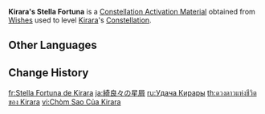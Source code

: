 {{Item Infobox
|id           = 001161
|image        = Item Stella Fortuna (4 Star).png
|type         = Constellation Activation Materials
|group        = Stella Fortuna
|quality      = 4
|description  = [[Kirara]]'s Constellation Activation Material
|source1      = [[Wishes]]
}}
'''Kirara's Stella Fortuna''' is a [[Constellation Activation Material]] obtained from [[Wishes]] used to level [[Kirara]]'s [[Constellation]].

==Other Languages==
{{Other Languages|default_hidden=1
|en      = Kirara's Stella Fortuna
|zhs     = 绮良良的命星
|zhs_rm  = Qǐliángliáng de Mìngxīng
|zht     = 綺良良的命星
|zht_rm  = Qǐliángliáng de Mìngxīng
|ja      = 綺良々の星屑
|ja_rm   = Kirara no Hoshikuzu
|ko      = 키라라<->의 운명<->의 별
|es      = Stella Fortuna de Kirara
|fr      = Stella Fortuna de Kirara
|ru      = Удача Кирары
|th      = ดวงดาวแห่งชีวิตของ Kirara
|th_rm   = Duangdao haeng Chiwit khong Kirara
|vi      = Chòm Sao Của Kirara
|de      = Stella Fortuna von Kirara
|id      = Kirara's Stella Fortuna
|pt      = Stella Fortuna de Kirara
|tr      = Kirara'nın Yaşam Yıldızı
|it      = Stella Fortuna di Kirara
}}

==Change History==
{{Change History|3.7}}

[[fr:Stella Fortuna de Kirara]]
[[ja:綺良々の星屑]]
[[ru:Удача Кирары]]
[[th:ดวงดาวแห่งชีวิตของ Kirara]]
[[vi:Chòm Sao Của Kirara]]